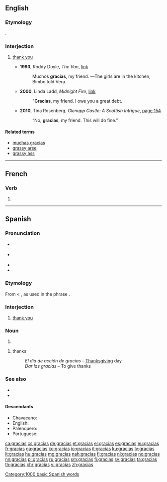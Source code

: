 {{also|Gracias}}
==English==

===Etymology===
{{etyl|es|en}} {{m|es|gracias||thank you}}.

===Interjection===
{{en-interj}}

# {{context|Spanish|colloquial|lang=en}} [[thank you]]
#* '''1993''', Roddy Doyle, ''The Van'', [http://books.google.com/books?id=sVDf5eDXxC8C&pg=PT55&dq=%22gracias+my+friend%22&hl=en&sa=X&ei=cEraT631Ju6A2QXvurnCBg&ved=0CEUQ6AEwAw link]
#*: Muchos '''gracias''', my friend. —The girls are in the kitchen, Bimbo told Vera.
#* '''2000''', Linda Ladd, ''Midnight Fire'', [http://books.google.com/books?id=pExIk4zwlpQC&pg=PT47&dq=%22gracias+my+friend%22&hl=en&sa=X&ei=cEraT631Ju6A2QXvurnCBg&ved=0CDkQ6AEwAQ link]
#*: "'''Gracias''', my friend. I owe you a great debt.
#* '''2010''', Tina Rosenberg, ''Glenapp Castle: A Scottish Intrigue'', [http://books.google.com/books?id=mYoyfN6WoScC&pg=PA154&dq=%22gracias+my+friend%22&hl=en&sa=X&ei=cEraT631Ju6A2QXvurnCBg&ved=0CGIQ6AEwCA page 154]
#*: “No, '''gracias''', my friend. This will do fine.”

====Related terms====
* [[muchas gracias]]
* [[grassy arse]]
* [[grassy ass]]

----

==French==

===Verb===
{{fr-verb-form}}

# {{inflection of|gracier||2|s|phis|lang=fr}}

----

==Spanish==

===Pronunciation===
* {{IPA|/ˈɡrasjas/|lang=es}} {{a|Latin America}}
* {{IPA|/ˈɡraθjas̺/|lang=es}} {{a|Castilian}}
* {{audio|Spanish gracias.ogg|audio|lang=es}}
* {{audio|Gracias.ogg|audio|lang=es}}

===Etymology===
From {{term|gracia|lang=es}} < {{etyl|la|es}} {{m|la|gratia}}, as used in the phrase {{m|la||[[gratia]]s [[agere]]|to express thanks}}.

===Interjection===
{{head|es|interjection}}

# [[thank you]]

===Noun===
{{head|es|noun form}}
# {{plural of|gracia|lang=es}}

{{es-noun|f-p}}

# thanks
#: ''El día de acción de gracias'' &ndash; [[Thanksgiving]] day
#: ''Dar las gracias'' &ndash; To give thanks

===See also===
* {{l|es|agradecer}}
* {{l|es|gracia}}

====Descendants====
* Chavacano: {{l|cbk|grasyas}}
* English: {{l|en|gracias}}
* Palenquero: {{l|pln|nglasia}}
* Portuguese: {{l|pt|grácias}}

[[Category:1000 basic Spanish words]]

[[ca:gracias]]
[[cs:gracias]]
[[de:gracias]]
[[et:gracias]]
[[el:gracias]]
[[es:gracias]]
[[eu:gracias]]
[[fr:gracias]]
[[ga:gracias]]
[[ko:gracias]]
[[io:gracias]]
[[it:gracias]]
[[ku:gracias]]
[[lv:gracias]]
[[lt:gracias]]
[[hu:gracias]]
[[mg:gracias]]
[[nah:gracias]]
[[fj:gracias]]
[[nl:gracias]]
[[no:gracias]]
[[nn:gracias]]
[[pl:gracias]]
[[ru:gracias]]
[[sm:gracias]]
[[fi:gracias]]
[[sv:gracias]]
[[ta:gracias]]
[[th:gracias]]
[[chr:gracias]]
[[vi:gracias]]
[[zh:gracias]]